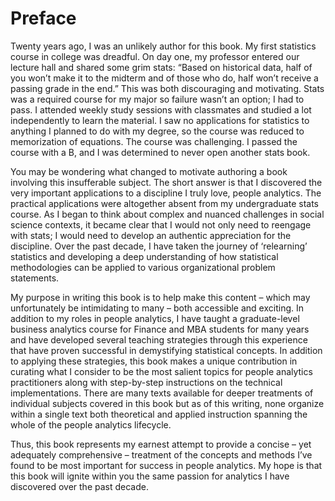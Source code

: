 # Preface {-}

Twenty years ago, I was an unlikely author for this book. My first statistics course in college was dreadful. On day one, my professor entered our lecture hall and shared some grim stats: "Based on historical data, half of you won't make it to the midterm and of those who do, half won't receive a passing grade in the end." This was both discouraging and motivating. Stats was a required course for my major so failure wasn't an option; I had to pass. I attended weekly study sessions with classmates and studied a lot independently to learn the material. I saw no applications for statistics to anything I planned to do with my degree, so the course was reduced to memorization of equations. The course was challenging. I passed the course with a B, and I was determined to never open another stats book.

You may be wondering what changed to motivate authoring a book involving this insufferable subject. The short answer is that I discovered the very important applications to a discipline I truly love, people analytics. The practical applications were altogether absent from my undergraduate stats course. As I began to think about complex and nuanced challenges in social science contexts, it became clear that I would not only need to reengage with stats; I would need to develop an authentic appreciation for the discipline. Over the past decade, I have taken the journey of 'relearning' statistics and developing a deep understanding of how statistical methodologies can be applied to various organizational problem statements.

My purpose in writing this book is to help make this content -- which may unfortunately be intimidating to many -- both accessible and exciting. In addition to my roles in people analytics, I have taught a graduate-level business analytics course for Finance and MBA students for many years and have developed several teaching strategies through this experience that have proven successful in demystifying statistical concepts. In addition to applying these strategies, this book makes a unique contribution in curating what I consider to be the most salient topics for people analytics practitioners along with step-by-step instructions on the technical implementations. There are many texts available for deeper treatments of individual subjects covered in this book but as of this writing, none organize within a single text both theoretical and applied instruction spanning the whole of the people analytics lifecycle.

Thus, this book represents my earnest attempt to provide a concise -- yet adequately comprehensive -- treatment of the concepts and methods I've found to be most important for success in people analytics. My hope is that this book will ignite within you the same passion for analytics I have discovered over the past decade.
